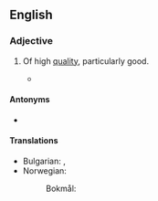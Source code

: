 ==English==

===Adjective===
{{en-adj|-}}

# Of high [[quality]], particularly good.
#: {{ux|en|The '''high-grade''' ore was much more profitable than lower-grade ore.}}
#* {{quote-journal|en|year=1961|month=September|title=Talking of Trains: Greater scope for steam|journal=Modern Railways|page=517|text=Were the possibilities of improving the efficiency of British Railways' steam locomotives by making the best use of the reasonably satisfactory low-grade lump coal available today, and thereby saving more '''high-grade''' locomotive coal, borne in mind when it was decided to go ahead rapidly with replacement of steam traction?}}

====Antonyms====
* {{l|en|low-grade}}

====Translations====
{{trans-top|of high quality}}
* Bulgarian: {{t+|bg|висококачествен}}, {{t+|bg|първокласен}}
* Norwegian:
*: Bokmål: {{l|nb|høyverdig}}
{{trans-mid}}
{{trans-bottom}}